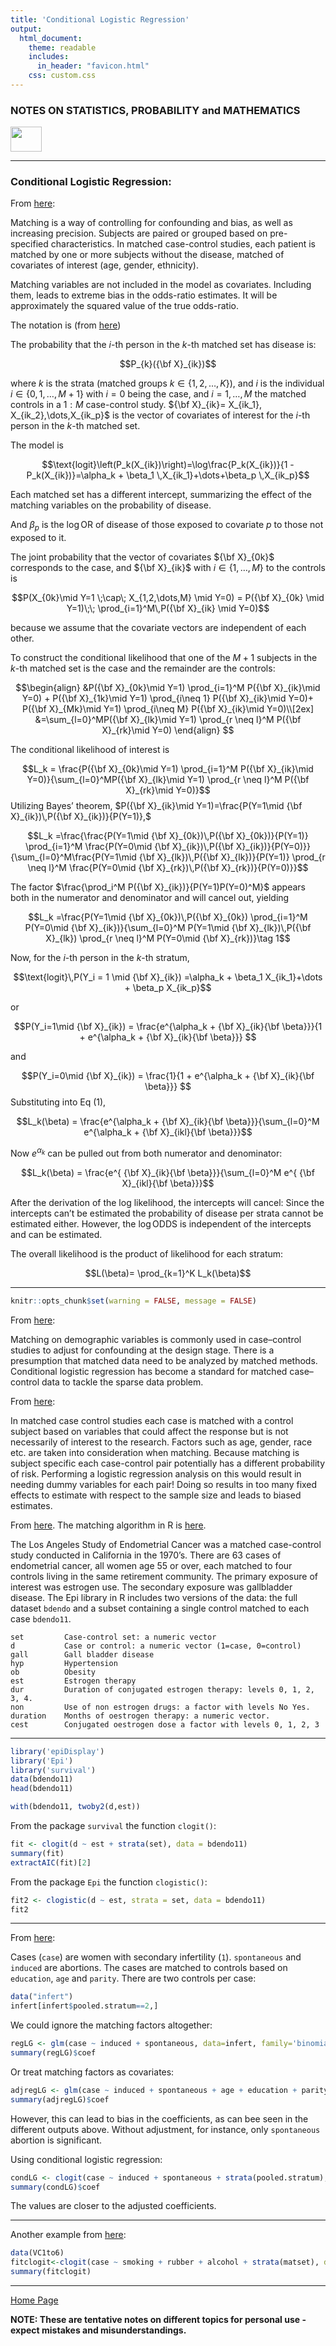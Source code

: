```yaml
---
title: 'Conditional Logistic Regression'
output: 
  html_document:
    theme: readable
    includes:
      in_header: "favicon.html" 
    css: custom.css
---
```


### **NOTES ON STATISTICS, PROBABILITY and MATHEMATICS**

<a href="http://rinterested.github.io/statistics/index.html">
<img HEIGHT="40" WIDTH="50" src="logo.PNG"></a>

---

### Conditional Logistic Regression:

From [here](https://www.youtube.com/watch?v=JbMIrO3HsFA&ab_channel=JuliaWrobel):

Matching is a way of controlling for confounding and bias, as well as increasing precision. Subjects are paired or grouped based on pre-specified characteristics. In matched case-control studies, each patient is matched by one or more subjects without the disease, matched of covariates of interest (age, gender, ethnicity).

Matching variables are not included in the model as covariates. Including them, leads to extreme bias in the odds-ratio estimates. It will be approximately the squared value of the true odds-ratio.

The notation is (from [here](https://www.youtube.com/watch?v=5t5MkpIKHtg&t=26s&ab_channel=JuliaWrobel))

The probability that the $i$-th person in the $k$-th matched set has disease is:

$$P_{k}({\bf X}_{ik})$$

where $k$ is the strata (matched groups $k \in \{1,2,\dots, K\}$), and $i$ is the individual $i\in \{0,1,\dots,M+1\}$ with $i=0$ being the case, and $i=1,\dots, M$ the matched controls in a $1:M$ case-control study. ${\bf X}_{ik}= X_{ik_1}, X_{ik_2},\dots,X_{ik_p}$ is the vector of covariates of interest for the $i$-th person in the $k$-th matched set.

The model is

$$\text{logit}\left(P_k(X_{ik})\right)=\log\frac{P_k(X_{ik})}{1 - P_k(X_{ik})}=\alpha_k + \beta_1 \,X_{ik_1}+\dots+\beta_p \,X_{ik_p}$$

Each matched set has a different intercept, summarizing the effect of the matching variables on the probability of disease.

And $\beta_p$ is the $\log\text{OR}$ of disease of those exposed to covariate $p$ to those not exposed to it.

The joint probability that the vector of covariates ${\bf X}_{0k}$ corresponds to the case, and ${\bf X}_{ik}$ with $i\in \{1,\dots, M\}$ to the controls is

$$P(X_{0k}\mid Y=1 \;\cap\; X_{1,2,\dots,M} \mid Y=0) = P({\bf X}_{0k} \mid Y=1)\;\; \prod_{i=1}^M\,P({\bf X}_{ik} \mid Y=0)$$

because we assume that the covariate vectors are independent of each other.

To construct the conditional likelihood that one of the $M+1$ subjects in the $k$-th matched set is the case and the remainder are the controls:

$$\begin{align}
&P({\bf X}_{0k}\mid Y=1) \prod_{i=1}^M P({\bf X}_{ik}\mid Y=0) + 
P({\bf X}_{1k}\mid Y=1) \prod_{i\neq 1} P({\bf X}_{ik}\mid Y=0)+
P({\bf X}_{Mk}\mid Y=1) \prod_{i\neq M} P({\bf X}_{ik}\mid Y=0)\\[2ex]
&=\sum_{l=0}^MP({\bf X}_{lk}\mid Y=1) \prod_{r \neq l}^M P({\bf X}_{rk}\mid Y=0)
\end{align}
$$

The conditional likelihood of interest is

$$L_k = \frac{P({\bf X}_{0k}\mid Y=1) \prod_{i=1}^M P({\bf X}_{ik}\mid Y=0)}{\sum_{l=0}^MP({\bf X}_{lk}\mid Y=1) \prod_{r \neq l}^M P({\bf X}_{rk}\mid Y=0)}$$
Utilizing Bayes' theorem, $P({\bf X}_{ik}\mid Y=1)=\frac{P(Y=1\mid {\bf X}_{ik})\,P({\bf X}_{ik})}{P(Y=1)},$

$$L_k =\frac{\frac{P(Y=1\mid {\bf X}_{0k})\,P({\bf X}_{0k})}{P(Y=1)} \prod_{i=1}^M \frac{P(Y=0\mid {\bf X}_{ik})\,P({\bf X}_{ik})}{P(Y=0)}}{\sum_{l=0}^M\frac{P(Y=1\mid {\bf X}_{lk})\,P({\bf X}_{lk})}{P(Y=1)} \prod_{r \neq l}^M \frac{P(Y=0\mid {\bf X}_{rk})\,P({\bf X}_{rk})}{P(Y=0)}}$$

The factor $\frac{\prod_i^M P({\bf X}_{ik})}{P(Y=1)P(Y=0)^M}$ appears both in the numerator and denominator and will cancel out, yielding

$$L_k =\frac{P(Y=1\mid {\bf X}_{0k})\,P({\bf X}_{0k}) \prod_{i=1}^M P(Y=0\mid {\bf X}_{ik})}{\sum_{l=0}^M P(Y=1\mid {\bf X}_{lk})\,P({\bf X}_{lk}) \prod_{r \neq l}^M P(Y=0\mid {\bf X}_{rk})}\tag 1$$

Now, for the $i$-th person in the $k$-th stratum,

$$\text{logit}\,P(Y_i = 1 \mid {\bf X}_{ik}) =\alpha_k + \beta_1 X_{ik_1}+\dots + \beta_p X_{ik_p}$$

or 

$$P(Y_i=1\mid {\bf X}_{ik}) = \frac{e^{\alpha_k + {\bf X}_{ik}{\bf \beta}}}{1 + e^{\alpha_k + {\bf X}_{ik}{\bf \beta}}} $$

and

$$P(Y_i=0\mid {\bf X}_{ik}) = \frac{1}{1 + e^{\alpha_k + {\bf X}_{ik}{\bf \beta}}} $$
Substituting into Eq $(1),$

$$L_k(\beta) = \frac{e^{\alpha_k + {\bf X}_{ik}{\bf \beta}}}{\sum_{l=0}^M e^{\alpha_k + {\bf X}_{ikl}{\bf \beta}}}$$

Now $e^{\alpha_k}$ can be pulled out from both numerator and denominator:

$$L_k(\beta) = \frac{e^{ {\bf X}_{ik}{\bf \beta}}}{\sum_{l=0}^M e^{ {\bf X}_{ikl}{\bf \beta}}}$$

After the derivation of the log likelihood, the intercepts will cancel: Since the intercepts can't be estimated the probability of disease per strata cannot be estimated either. However, the $\log{\text{ODDS}}$ is independent of the intercepts and can be estimated.


The overall likelihood is the product of likelihood for each stratum:

$$L(\beta)= \prod_{k=1}^K L_k(\beta)$$


---

```r
knitr::opts_chunk$set(warning = FALSE, message = FALSE) 
```


From [here](https://www.ncbi.nlm.nih.gov/pmc/articles/PMC5840200/):

Matching on demographic variables is commonly used in case–control studies to adjust for confounding at the design stage. There is a presumption that matched data need to be analyzed by matched methods. Conditional logistic regression has become a standard for matched case–control data to tackle the sparse data problem. 

From [here](https://www.usu.edu/math/jrstevens/biostat/projects2013/rep_CondlLogReg.pdf):

In matched case control studies each case is matched with a control subject based on variables that could affect the response but is not necessarily of interest to the research. Factors such as age, gender, race etc. are taken into consideration when matching. Because matching is subject specific each case-control pair potentially has a different probability of
risk. Performing a logistic regression analysis on this would result in needing dummy variables for each pair! Doing so results in too many fixed effects to estimate with respect to the sample size and leads to biased estimates. 

From [here](https://www2.karlin.mff.cuni.cz/~otava/ClinExpSolution/assignment3_solution.html). The matching algorithm in R is [here](https://sejdemyr.github.io/r-tutorials/statistics/tutorial8.html).

The Los Angeles Study of Endometrial Cancer was a matched case-control study conducted in California in the 1970’s. There are 63 cases of endometrial cancer, all women age 55 or over, each matched to four controls living in the same retirement community. The primary exposure of interest was estrogen use. The secondary exposure was gallbladder disease. The Epi library in R includes two versions of the data: the full dataset `bdendo` and a subset containing a single control matched to each case `bdendo11`.

```
set         Case-control set: a numeric vector
d           Case or control: a numeric vector (1=case, 0=control)
gall        Gall bladder disease
hyp         Hypertension
ob          Obesity
est         Estrogen therapy
dur         Duration of conjugated estrogen therapy: levels 0, 1, 2, 3, 4.
non         Use of non estrogen drugs: a factor with levels No Yes.
duration    Months of oestrogen therapy: a numeric vector.
cest        Conjugated oestrogen dose a factor with levels 0, 1, 2, 3
```

---

```r
library('epiDisplay')
library('Epi')
library('survival')
data(bdendo11)
head(bdendo11)

with(bdendo11, twoby2(d,est))
```

From the package `survival` the function `clogit()`:

```r
fit <- clogit(d ~ est + strata(set), data = bdendo11)
summary(fit)
extractAIC(fit)[2]
```

From the package `Epi` the function `clogistic()`:

```r
fit2 <- clogistic(d ~ est, strata = set, data = bdendo11)
fit2
```

---

From [here](https://www.youtube.com/watch?v=GUYY5dfA-xc&ab_channel=JuliaWrobel):

Cases (`case`) are women with secondary infertility (`1`). `spontaneous` and `induced` are abortions. The cases are matched to controls based on `education`, `age` and `parity`. There are two controls per case:

```r
data("infert")
infert[infert$pooled.stratum==2,]
```

We could ignore the matching factors altogether:


```r
regLG <- glm(case ~ induced + spontaneous, data=infert, family='binomial')
summary(regLG)$coef
```

Or treat matching factors as covariates:

```r
adjregLG <- glm(case ~ induced + spontaneous + age + education + parity, data=infert, family='binomial')
summary(adjregLG)$coef
```

However, this can lead to bias in the coefficients, as can bee seen in the different outputs above. Without adjustment, for instance, only `spontaneous` abortion is significant.

Using conditional logistic regression:

```r
condLG <- clogit(case ~ induced + spontaneous + strata(pooled.stratum), data=infert)
summary(condLG)$coef
```

The values are closer to the adjusted coefficients.

---

Another example from [here](https://people.stat.sc.edu/hoyen/STAT705/Notes/Lecture12.pdf):

```r
data(VC1to6)
fitclogit<-clogit(case ~ smoking + rubber + alcohol + strata(matset), data=VC1to6)
summary(fitclogit)
```



---
<a href="http://rinterested.github.io/statistics/index.html">Home Page</a>

**NOTE: These are tentative notes on different topics for personal use - expect mistakes and misunderstandings.**
